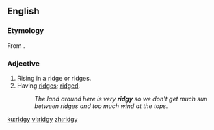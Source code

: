 ==English==

===Etymology===
From {{suffix|ridge|y|lang=en}}.

===Adjective===
{{en-adj|er}}

# Rising in a ridge or ridges.
# Having [[ridge]]s; [[ridged]].
#:''The land around here is very '''ridgy''' so we don't get much sun between ridges and too much wind at the tops.''

[[ku:ridgy]]
[[vi:ridgy]]
[[zh:ridgy]]